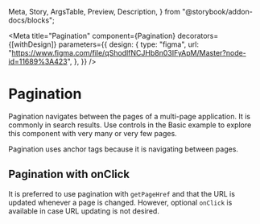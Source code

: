   Meta,
  Story,
  ArgsTable,
  Preview,
  Description,
} from "@storybook/addon-docs/blocks";

<Meta
  title="Pagination"
  component={Pagination}
  decorators={[withDesign]}
  parameters={{
    design: {
      type: "figma",
      url:
        "https://www.figma.com/file/qShodlfNCJHb8n03IFyApM/Master?node-id=11689%3A423",
    },
  }}
/>

# Pagination

<Description of={Pagination} />
Pagination navigates between the pages of a multi-page application. It is commonly
in search results. Use controls in the Basic example to explore this component with
very many or very few pages.

Pagination uses anchor tags because it is navigating between pages.

<Preview withToolbar>
  <Story story={stories.paginationUrlHref} />
</Preview>

## Pagination with onClick

It is preferred to use pagination with `getPageHref` and that the URL is updated whenever a page is changed.
However, optional `onClick` is available in case URL updating is not desired.

<Preview withToolbar>
  <Story story={stories.paginationOnClick} />
</Preview>
